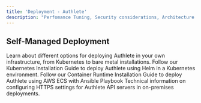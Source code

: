 ```yaml
---
title: 'Deployment - Authlete'
description: "Perfomance Tuning, Security considerations, Architecture etc."
---
```

## Self-Managed Deployment
Learn about different options for deploying Authlete in your own infrastructure, from Kubernetes to bare metal installations.
Follow our Kubernetes Installation Guide to deploy Authlete using Helm in a Kubernetes environment.
Follow our Container Runtime Installation Guide to deploy Authlete using AWS ECS with Ansible Playbook
Technical information on configuring HTTPS settings for Authlete API servers in on-premises deployments.
